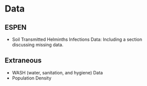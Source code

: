 
# Data


## ESPEN

* Soil Transmitted Helminths Infections Data: Including a section discussing missing data.


## Extraneous

* WASH (water, sanitation, and hygiene) Data
* Population Density